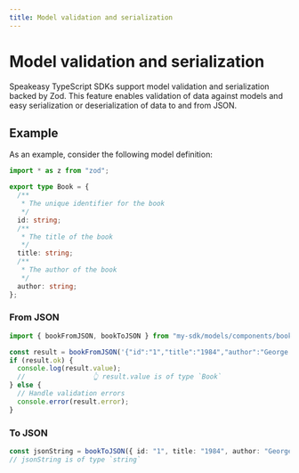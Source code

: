 ```yaml
---
title: Model validation and serialization
---
```


# Model validation and serialization

Speakeasy TypeScript SDKs support model validation and serialization backed by Zod. This feature enables validation of data against models and easy serialization or deserialization of data to and from JSON.

## Example

As an example, consider the following model definition:

```typescript <sdk-root>/src/models/components/book.ts
import * as z from "zod";

export type Book = {
  /**
   * The unique identifier for the book
   */
  id: string;
  /**
   * The title of the book
   */
  title: string;
  /**
   * The author of the book
   */
  author: string;
};
```

### From JSON

```typescript example.ts
import { bookFromJSON, bookToJSON } from "my-sdk/models/components/book";

const result = bookFromJSON('{"id":"1","title":"1984","author":"George Orwell"}');
if (result.ok) {
  console.log(result.value);
  //                 👆 result.value is of type `Book`
} else {
  // Handle validation errors
  console.error(result.error);
}
```

### To JSON

```typescript example.ts
const jsonString = bookToJSON({ id: "1", title: "1984", author: "George Orwell" });
// jsonString is of type `string`
```


